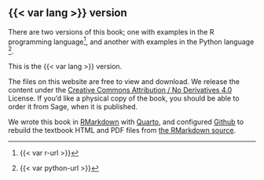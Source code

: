 <!---
Var substitution interferes with numbering.
-->

## {{< var lang >}} version {.unnumbered}

There are two versions of this book; one with examples in the R programming
language[^r-version], and another with examples in the Python language
[^python-version].

This is the {{< var lang >}} version.

The files on this website are free to view and download. We release the content
under the [Creative Commons Attribution / No Derivatives
4.0](http://creativecommons.org/licenses/by-nd/4.0/) License. If you'd like
a physical copy of the book, you should be able to order it from Sage, when it
is published.

We wrote this book in [RMarkdown](https://rmarkdown.rstudio.com) with
[Quarto](https://quarto.org), and configured [Github](http://github.com) to
rebuild the textbook HTML and PDF files from [the RMarkdown
source](https://github.com/resampling-stats/resampling-with).

<!---
Links that we may use in several chapters.
-->

[^python-version]: {{< var python-url >}}
[^r-version]: {{< var r-url >}}

<!---
These currently unused:

[^miniforge]: <https://github.com/conda-forge/miniforge>
-->
